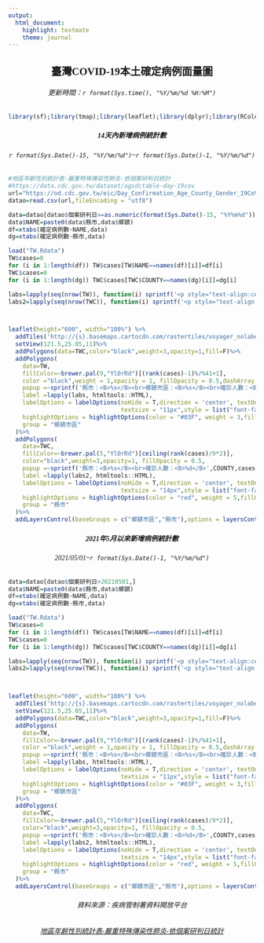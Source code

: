 ```yaml
---
output: 
  html_document: 
    highlight: textmate
    theme: journal
---
```

<h2 style="text-align:center;font-family:Topedia Sans TW Beta;">臺灣COVID-19本土確定病例面量圖</h2>
<h6 style="text-align:center;font-family:Topedia Sans TW Beta;">更新時間：`r format(Sys.time(), "%Y/%m/%d %H:%M")` </h6>


```r
library(sf);library(tmap);library(leaflet);library(dplyr);library(RColorBrewer);library(htmltools)
```

<h5 style="text-align:center;font-family:Topedia Sans TW Beta;">14天內新增病例統計數</h5>
<h6 style="text-align:center;font-family:Topedia Sans TW Beta;">`r format(Sys.Date()-15, "%Y/%m/%d")`~`r format(Sys.Date()-1, "%Y/%m/%d")` </h6>
```r


#地區年齡性別統計表-嚴重特殊傳染性肺炎-依個案研判日統計
#https://data.cdc.gov.tw/dataset/agsdctable-day-19cov
url="https://od.cdc.gov.tw/eic/Day_Confirmation_Age_County_Gender_19CoV.csv"
datao=read.csv(url,fileEncoding = "utf8")

data=datao[datao$個案研判日>=as.numeric(format(Sys.Date()-15, "%Y%m%d")),]
data$NAME=paste0(data$縣市,data$鄉鎮)
df=xtabs(確定病例數~NAME,data)
dg=xtabs(確定病例數~縣市,data)

load("TW.Rdata")
TW$cases=0
for (i in 1:length(df)) TW$cases[TW$NAME==names(df)[i]]=df[i]
TWC$cases=0
for (i in 1:length(dg)) TWC$cases[TWC$COUNTY==names(dg)[i]]=dg[i]

labs=lapply(seq(nrow(TW)), function(i) sprintf('<p style="text-align:center;">%s<br>%d</p>',TW$TOWN[i],TW$cases[i]))
labs2=lapply(seq(nrow(TWC)), function(i) sprintf('<p style="text-align:center;">%s<br>%d</p>',TWC$COUNTY[i],TWC$cases[i]))



leaflet(height="600", width="100%") %>%  
  addTiles('http://{s}.basemaps.cartocdn.com/rastertiles/voyager_nolabels/{z}/{x}/{y}.png') %>% 
  setView(121.5,25.05,11)%>%
  addPolygons(data=TWC,color="black",weight=3,opacity=1,fill=F)%>%
  addPolygons(
    data=TW,
    fillColor=~brewer.pal(9,"YlOrRd")[(rank(cases)-1)%/%41+1],
    color ="black",weight = 1,opacity = 1, fillOpacity = 0.5,dashArray = "2",
    popup =~sprintf('縣市：<B>%s</B><br>鄉鎮市區：<B>%s</B><br>確診人數：<B>%d</B>',COUNTY,TOWN,cases),
    label =lapply(labs, htmltools::HTML), 
    labelOptions = labelOptions(noHide = T,direction = 'center', textOnly = TRUE,
                                textsize = "11px",style = list("font-family" = "Topedia Sans TW Beta")),
    highlightOptions = highlightOptions(color = "#03F", weight = 3,fillOpacity = 0.8,bringToFront = TRUE),
    group = "鄉鎮市區"
  )%>%
  addPolygons(
    data=TWC,
    fillColor=~brewer.pal(5,"YlOrRd")[ceiling(rank(cases)/9*2)],
    color="black",weight=3,opacity=1, fillOpacity = 0.5,
    popup =~sprintf('縣市：<B>%s</B><br>確診人數：<B>%d</B>',COUNTY,cases),
    label =lapply(labs2, htmltools::HTML),
    labelOptions = labelOptions(noHide = T,direction = 'center', textOnly = TRUE, 
                                textsize = "14px",style = list("font-family" = "Topedia Sans TW Beta")),
    highlightOptions = highlightOptions(color = "red", weight = 5,fillOpacity = 0.8,bringToFront = TRUE),
    group = "縣市"
  )%>%
  addLayersControl(baseGroups = c("鄉鎮市區","縣市"),options = layersControlOptions(collapsed = FALSE))
```

<h5 style="text-align:center;font-family:Topedia Sans TW Beta;">2021年5月以來新增病例統計數</h5>
<h6 style="text-align:center;font-family:Topedia Sans TW Beta;">2021/05/01~`r format(Sys.Date()-1, "%Y/%m/%d")` </h6    >
```r
data=datao[datao$個案研判日>20210501,]
data$NAME=paste0(data$縣市,data$鄉鎮)
df=xtabs(確定病例數~NAME,data)
dg=xtabs(確定病例數~縣市,data)

load("TW.Rdata")
TW$cases=0
for (i in 1:length(df)) TW$cases[TW$NAME==names(df)[i]]=df[i]
TWC$cases=0
for (i in 1:length(dg)) TWC$cases[TWC$COUNTY==names(dg)[i]]=dg[i]

labs=lapply(seq(nrow(TW)), function(i) sprintf('<p style="text-align:center;">%s<br>%d</p>',TW$TOWN[i],TW$cases[i]))
labs2=lapply(seq(nrow(TWC)), function(i) sprintf('<p style="text-align:center;">%s<br>%d</p>',TWC$COUNTY[i],TWC$cases[i]))



leaflet(height="600", width="100%") %>%  
  addTiles('http://{s}.basemaps.cartocdn.com/rastertiles/voyager_nolabels/{z}/{x}/{y}.png') %>% 
  setView(121.5,25.05,11)%>%
  addPolygons(data=TWC,color="black",weight=3,opacity=1,fill=F)%>%
  addPolygons(
    data=TW,
    fillColor=~brewer.pal(9,"YlOrRd")[(rank(cases)-1)%/%41+1],
    color ="black",weight = 1,opacity = 1, fillOpacity = 0.5,dashArray = "2",
    popup =~sprintf('縣市：<B>%s</B><br>鄉鎮市區：<B>%s</B><br>確診人數：<B>%d</B>',COUNTY,TOWN,cases),
    label =lapply(labs, htmltools::HTML), 
    labelOptions = labelOptions(noHide = T,direction = 'center', textOnly = TRUE,
                                textsize = "11px",style = list("font-family" = "Topedia Sans TW Beta")),
    highlightOptions = highlightOptions(color = "#03F", weight = 3,fillOpacity = 0.8,bringToFront = TRUE),
    group = "鄉鎮市區"
  )%>%
  addPolygons(
    data=TWC,
    fillColor=~brewer.pal(5,"YlOrRd")[ceiling(rank(cases)/9*2)],
    color="black",weight=3,opacity=1, fillOpacity = 0.5,
    popup =~sprintf('縣市：<B>%s</B><br>確診人數：<B>%d</B>',COUNTY,cases),
    label =lapply(labs2, htmltools::HTML),
    labelOptions = labelOptions(noHide = T,direction = 'center', textOnly = TRUE, 
                                textsize = "14px",style = list("font-family" = "Topedia Sans TW Beta")),
    highlightOptions = highlightOptions(color = "red", weight = 5,fillOpacity = 0.8,bringToFront = TRUE),
    group = "縣市"
  )%>%
  addLayersControl(baseGroups = c("鄉鎮市區","縣市"),options = layersControlOptions(collapsed = FALSE))
```
<h6 style="text-align:center;font-family:Topedia Sans TW Beta;">資料來源：疾病管制署資料開放平台</h6>
<h6 style="text-align:center;font-family:Topedia Sans TW Beta;">[地區年齡性別統計表-嚴重特殊傳染性肺炎-依個案研判日統計](https://data.cdc.gov.tw/dataset/agsdctable-day-19cov)</h6>